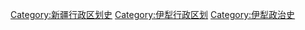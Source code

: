 [[Category:新疆行政区划史|Category:新疆行政区划史]]
[[Category:伊犁行政区划|Category:伊犁行政区划]]
[[Category:伊犁政治史|Category:伊犁政治史]]